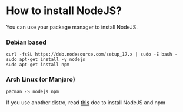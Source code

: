 # How to install NodeJS?

You can use your package manager to install NodeJS.

### Debian based

```shell
curl -fsSL https://deb.nodesource.com/setup_17.x | sudo -E bash -
sudo apt-get install -y nodejs
sudo apt-get install npm
```

### Arch Linux (or Manjaro)

```shell
pacman -S nodejs npm
```

If you use another distro, read [this](https://nodejs.org/en/download/package-manager/) doc to install NodeJS and npm
